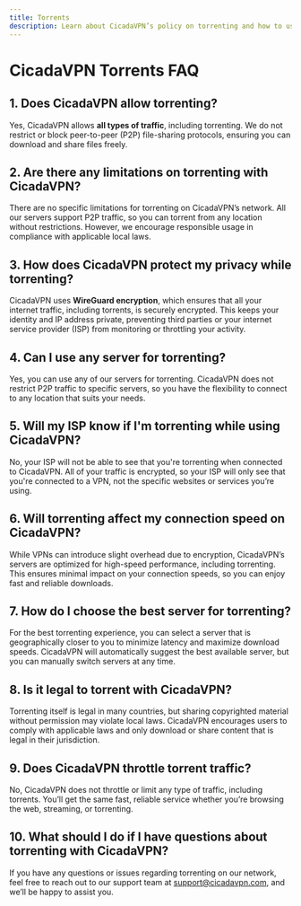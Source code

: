 ```yaml
---
title: Torrents
description: Learn about CicadaVPN’s policy on torrenting and how to use torrents safely on our network.
---
```


# CicadaVPN Torrents FAQ

## 1. Does CicadaVPN allow torrenting?
Yes, CicadaVPN allows **all types of traffic**, including torrenting. We do not restrict or block peer-to-peer (P2P) file-sharing protocols, ensuring you can download and share files freely.

## 2. Are there any limitations on torrenting with CicadaVPN?
There are no specific limitations for torrenting on CicadaVPN’s network. All our servers support P2P traffic, so you can torrent from any location without restrictions. However, we encourage responsible usage in compliance with applicable local laws.

## 3. How does CicadaVPN protect my privacy while torrenting?
CicadaVPN uses **WireGuard encryption**, which ensures that all your internet traffic, including torrents, is securely encrypted. This keeps your identity and IP address private, preventing third parties or your internet service provider (ISP) from monitoring or throttling your activity.

## 4. Can I use any server for torrenting?
Yes, you can use any of our servers for torrenting. CicadaVPN does not restrict P2P traffic to specific servers, so you have the flexibility to connect to any location that suits your needs.

## 5. Will my ISP know if I'm torrenting while using CicadaVPN?
No, your ISP will not be able to see that you're torrenting when connected to CicadaVPN. All of your traffic is encrypted, so your ISP will only see that you're connected to a VPN, not the specific websites or services you’re using.

## 6. Will torrenting affect my connection speed on CicadaVPN?
While VPNs can introduce slight overhead due to encryption, CicadaVPN’s servers are optimized for high-speed performance, including torrenting. This ensures minimal impact on your connection speeds, so you can enjoy fast and reliable downloads.

## 7. How do I choose the best server for torrenting?
For the best torrenting experience, you can select a server that is geographically closer to you to minimize latency and maximize download speeds. CicadaVPN will automatically suggest the best available server, but you can manually switch servers at any time.

## 8. Is it legal to torrent with CicadaVPN?
Torrenting itself is legal in many countries, but sharing copyrighted material without permission may violate local laws. CicadaVPN encourages users to comply with applicable laws and only download or share content that is legal in their jurisdiction.

## 9. Does CicadaVPN throttle torrent traffic?
No, CicadaVPN does not throttle or limit any type of traffic, including torrents. You’ll get the same fast, reliable service whether you’re browsing the web, streaming, or torrenting.

## 10. What should I do if I have questions about torrenting with CicadaVPN?
If you have any questions or issues regarding torrenting on our network, feel free to reach out to our support team at [support@cicadavpn.com](mailto:support@cicadavpn.com), and we’ll be happy to assist you.
